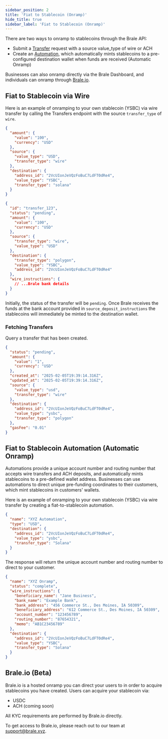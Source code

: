 ```yaml
---
sidebar_position: 2
title: 'Fiat to Stablecoin (Onramp)'
hide_title: true
sidebar_label: 'Fiat to Stablecoin (Onramp)'
---
```


<Intro
  heading="Fiat to Stablecoin (Onramp)"
  subheading="Brale makes it easy for you and your customers to convert USD into stablecoins via wire transfer or ACH."
/>

There are two ways to onramp to stablecoins through the Brale API:

- Submit a [Transfer](/key-concepts/transfers) request with a source value_type of wire or ACH
- Create an [Automation](/key-concepts/automations), which automatically mints stablecoins to a pre-configured destination wallet when funds are received (Automatic Onramp)

Businesses can also onramp directly via the Brale Dashboard, and individuals can onramp through [Brale.io](https://brale.io/).

## Fiat to Stablecoin via Wire

Here is an example of onramping to your own stablecoin (YSBC) via wire transfer by calling the Transfers endpoint with the source `transfer_type` of `wire`.

<HTTPMethod method="POST" endpoint="https://api.brale.xyz/accounts/account_id/transfers" />

```json title="Request"
{
  "amount": {
    "value": "100",
    "currency": "USD"
  },
  "source": {
    "value_type": "USD",
    "transfer_type": "wire"
  },
  "destination": {
    "address_id": "2VcUIonJeVQzFoBuC7LdFT0dRe4",
    "value_type": "YSBC",
    "transfer_type": "solana"
  }
}
```

```json title="Response"
{
  "id": "transfer_123",
  "status": "pending",
  "amount": {
    "value": "100",
    "currency": "USD"
  },
  "source": {
    "transfer_type": "wire",
    "value_type": "USD"
  },
  "destination": {
    "transfer_type": "polygon",
    "value_type": "YSBC",
    "address_id": "2VcUIonJeVQzFoBuC7LdFT0dRe4"
  },
  "wire_instructions": {
    // ...Brale bank details
  }
}
```

Initially, the status of the transfer will be `pending`. Once Brale receives the funds at the bank account provided in `source_deposit_instructions` the stablecoins will immediately be minted to the destination wallet.

### Fetching Transfers

Query a transfer that has been created.

<HTTPMethod method="GET" endpoint="https://api.brale.xyz/accounts/account_id/transfers/:id" />

```json title="Response"
{
  "status": "pending",
  "amount": {
    "value": "1",
    "currency": "USD"
  },
  "created_at": "2025-02-05T19:39:14.316Z",
  "updated_at": "2025-02-05T19:39:14.316Z",
  "source": {
    "value_type": "usd",
    "transfer_type": "wire"
  },
  "destination": {
    "address_id": "2VcUIonJeVQzFoBuC7LdFT0dRe4",
    "value_type": "ysbc",
    "transfer_type": "polygon"
  },
  "gasFee": "0.01"
}
```

## Fiat to Stablecoin Automation (Automatic Onramp)

Automations provide a unique account number and routing number that accepts wire transfers and ACH deposits, and automatically mints stablecoins to a pre-defined wallet address. Businesses can use automations to direct unique pre-funding coordinates to their customers, which mint stablecoins in customers' wallets.

Here is an example of onramping to your own stablecoin (YSBC) via wire transfer by creating a fiat-to-stablecoin automation.

<HTTPMethod method="POST" endpoint="https://api.brale.xyz/accounts/account_id/automations" />

```json title="Request"
{
  "name": "XYZ Automation",
  "type": "USD",
  "destination": {
    "address_id": "2VcUIonJeVQzFoBuC7LdFT0dRe4",
    "value_type": "ysbc",
    "transfer_type": "Solana"
  }
}
```

The response will return the unique account number and routing number to direct to your customer.

```json title="Response"
{
  "name": "XYZ Onramp",
  "status": "complete",
  "wire_instructions": {
    "beneficiary_name": "Jane Business",
    "bank_name": "Example Bank",
    "bank_address": "456 Commerce St., Des Moines, IA 50309",
    "beneficiary_address": "612 Commerce St., Des Moines, IA 50309",
    "account_number": "123456789",
    "routing_number": "87654321",
    "memo": "AB1C23456789"
  },
  "destination": {
    "address_id": "2VcUIonJeVQzFoBuC7LdFT0dRe4",
    "value_type": "YSBC",
    "transfer_type": "Solana"
  }
}
```

## Brale.io (Beta)

Brale.io is a hosted onramp you can direct your users to in order to acquire stablecoins you have created. Users can acquire your stablecoin via:

- USDC
- ACH (coming soon)

All KYC requirements are performed by Brale.io directly.

To get access to Brale.io, please reach out to our team at support@brale.xyz.
